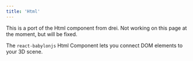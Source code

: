 ```yaml
---
title: 'Html'
---
```


This is a port of the Html component from drei. Not working on this page at the
moment, but will be fixed.

The `react-babylonjs` Html Component lets you connect DOM elements to your 3D
scene.

<code src="./Html.tsx" />
